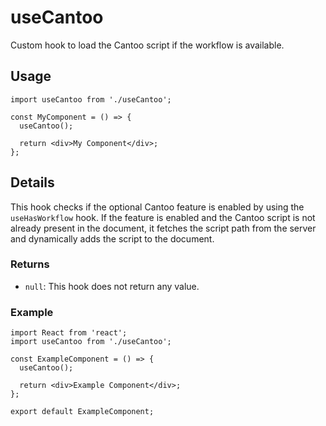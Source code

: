 
<Meta title="Hooks/useCantoo" />

# useCantoo

Custom hook to load the Cantoo script if the workflow is available.

## Usage

```tsx
import useCantoo from './useCantoo';

const MyComponent = () => {
  useCantoo();

  return <div>My Component</div>;
};
```

## Details

This hook checks if the optional Cantoo feature is enabled by using the `useHasWorkflow` hook.
If the feature is enabled and the Cantoo script is not already present in the document,
it fetches the script path from the server and dynamically adds the script to the document.

### Returns

- `null`: This hook does not return any value.

### Example

```tsx
import React from 'react';
import useCantoo from './useCantoo';

const ExampleComponent = () => {
  useCantoo();

  return <div>Example Component</div>;
};

export default ExampleComponent;
```
